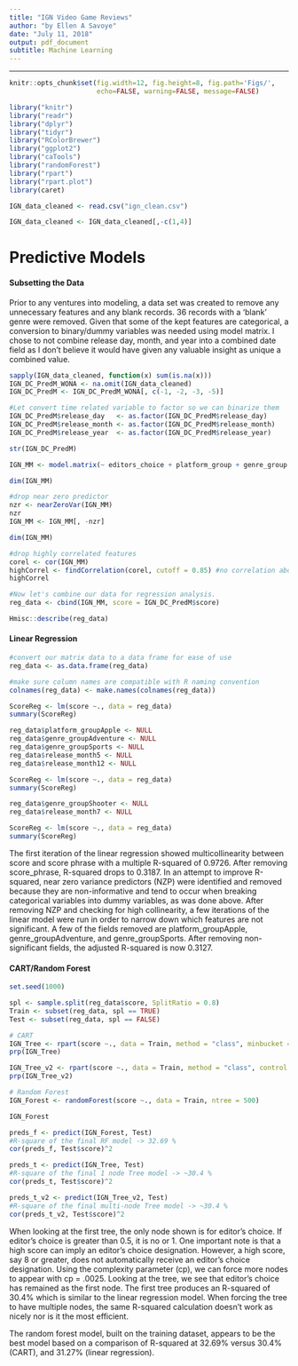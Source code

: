 ```yaml
---
title: "IGN Video Game Reviews"
author: "by Ellen A Savoye"
date: "July 11, 2018"
output: pdf_document
subtitle: Machine Learning
---
```

***

```r
knitr::opts_chunk$set(fig.width=12, fig.height=8, fig.path='Figs/',
                      echo=FALSE, warning=FALSE, message=FALSE)
```

```r

library("knitr")
library("readr")
library("dplyr")
library("tidyr")
library("RColorBrewer")
library("ggplot2")
library("caTools")
library("randomForest")
library("rpart")
library("rpart.plot")
library(caret)

IGN_data_cleaned <- read.csv("ign_clean.csv")

IGN_data_cleaned <- IGN_data_cleaned[,-c(1,4)]
```

# Predictive Models

#### Subsetting the Data

Prior to any ventures into modeling, a data set was created to remove any unnecessary features and any blank records. 36 records with a 'blank' genre were removed. Given that some of the kept features are categorical, a conversion to binary/dummy variables was needed using model matrix. I chose to not combine release day, month, and year into a combined date field as I don't believe it would have given any valuable insight as unique a combined value. 

```r

sapply(IGN_data_cleaned, function(x) sum(is.na(x)))
IGN_DC_PredM_WONA <- na.omit(IGN_data_cleaned)
IGN_DC_PredM <- IGN_DC_PredM_WONA[, c(-1, -2, -3, -5)]

#Let convert time related variable to factor so we can binarize them
IGN_DC_PredM$release_day   <- as.factor(IGN_DC_PredM$release_day)
IGN_DC_PredM$release_month <- as.factor(IGN_DC_PredM$release_month)
IGN_DC_PredM$release_year  <- as.factor(IGN_DC_PredM$release_year)

str(IGN_DC_PredM)

IGN_MM <- model.matrix(~ editors_choice + platform_group + genre_group + release_day + release_month + release_day, data=IGN_DC_PredM)

dim(IGN_MM)

#drop near zero predictor
nzr <- nearZeroVar(IGN_MM)
nzr
IGN_MM <- IGN_MM[, -nzr]

dim(IGN_MM)

#drop highly correlated features
corel <- cor(IGN_MM)
highCorrel <- findCorrelation(corel, cutoff = 0.85) #no correlation above 85%. Great!
highCorrel

#Now let's combine our data for regression analysis.
reg_data <- cbind(IGN_MM, score = IGN_DC_PredM$score)

Hmisc::describe(reg_data)
```

#### Linear Regression

```r
#convert our matrix data to a data frame for ease of use
reg_data <- as.data.frame(reg_data)

#make sure column names are compatible with R naming convention
colnames(reg_data) <- make.names(colnames(reg_data))

ScoreReg <- lm(score ~., data = reg_data)
summary(ScoreReg)

reg_data$platform_groupApple <- NULL
reg_data$genre_groupAdventure <- NULL
reg_data$genre_groupSports <- NULL
reg_data$release_month5 <- NULL
reg_data$release_month12 <- NULL

ScoreReg <- lm(score ~., data = reg_data)
summary(ScoreReg)

reg_data$genre_groupShooter <- NULL
reg_data$release_month7 <- NULL

ScoreReg <- lm(score ~., data = reg_data)
summary(ScoreReg)

```

The first iteration of the linear regression showed multicollinearity between score and score phrase with a multiple R-squared of 0.9726. After removing score_phrase, R-squared drops to 0.3187. In an attempt to improve R-squared, near zero variance predictors (NZP) were identified and removed because they are non-informative and tend to occur when breaking categorical variables into dummy variables, as was done above. After removing NZP and checking for high collinearity, a few iterations of the linear model were run in order to narrow down which features are not significant. A few of the fields removed are platform_groupApple, genre_groupAdventure, and genre_groupSports. After removing non-significant fields, the adjusted R-squared is now 0.3127. 

#### CART/Random Forest

```r

set.seed(1000)

spl <- sample.split(reg_data$score, SplitRatio = 0.8)
Train <- subset(reg_data, spl == TRUE)
Test <- subset(reg_data, spl == FALSE)

# CART
IGN_Tree <- rpart(score ~., data = Train, method = "class", minbucket = 25)
prp(IGN_Tree)

IGN_Tree_v2 <- rpart(score ~., data = Train, method = "class", control = rpart.control(minbucket = 25, cp = 0.0025))
prp(IGN_Tree_v2)

# Random Forest
IGN_Forest <- randomForest(score ~., data = Train, ntree = 500)

IGN_Forest

preds_f <- predict(IGN_Forest, Test)
#R-square of the final RF model -> 32.69 %
cor(preds_f, Test$score)^2

preds_t <- predict(IGN_Tree, Test)
#R-square of the final 1 node Tree model -> ~30.4 %
cor(preds_t, Test$score)^2

preds_t_v2 <- predict(IGN_Tree_v2, Test)
#R-square of the final multi-node Tree model -> ~30.4 %
cor(preds_t_v2, Test$score)^2

```

When looking at the first tree, the only node shown is for editor's choice. If editor's choice is greater than 0.5, it is no or 1. One important note is that a high score can imply an editor's choice designation. However, a high score, say 8 or greater, does not automatically receive an editor's choice designation. Using the complexity parameter (cp), we can force more nodes to appear with cp = .0025. Looking at the tree, we see that editor's choice has remained as the first node. The first tree produces an R-squared of 30.4% which is similar to the linear regression model. When forcing the tree to have multiple nodes, the same R-squared calculation doesn't work as nicely nor is it the most efficient.

The random forest model, built on the training dataset, appears to be the best model based on a comparison of R-squared at 32.69% versus 30.4% (CART), and 31.27% (linear regression).
